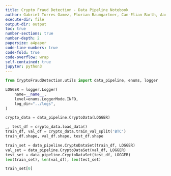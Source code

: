 ```yaml
---
title: Crypto Fraud Detection - Data Pipeline Notebook
author: Gabriel Torres Gamez, Florian Baumgartner, Can-Elian Barth, Aaron Brülisauer
execute-dir: file
output-dir: output
toc: true
number-sections: true
number-depth: 2
papersize: a4paper
code-line-numbers: true
code-fold: true
code-overflow: wrap
self-contained: true
jupyter: python3
---
```


```python
from CryptoFraudDetection.utils import data_pipeline, enums, logger

LOGGER = logger.Logger(
    name=__name__,
    level=enums.LoggerMode.INFO,
    log_dir="../logs",
)
```

```python
crypto_data = data_pipeline.CryptoData(LOGGER)

_, test_df = crypto_data.load_data()
train_df, val_df = crypto_data.train_val_split('BTC')
train_df.shape, val_df.shape, test_df.shape
```

```python
train_set = data_pipeline.CryptoDataSet(train_df, LOGGER)
val_set = data_pipeline.CryptoDataSet(val_df, LOGGER)
test_set = data_pipeline.CryptoDataSet(test_df, LOGGER)
len(train_set), len(val_df), len(test_set)
```

```python
train_set[0]
```


